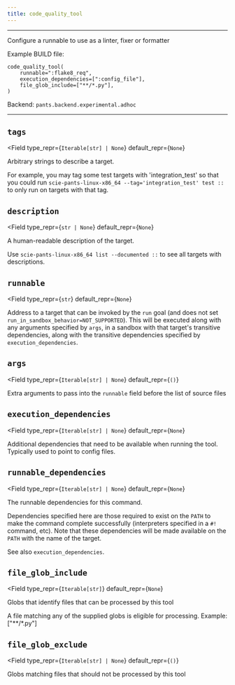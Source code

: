 ```yaml
---
title: code_quality_tool
---
```



---

Configure a runnable to use as a linter, fixer or formatter

Example BUILD file:
```
code_quality_tool(
    runnable=":flake8_req",
    execution_dependencies=[":config_file"],
    file_glob_include=["**/*.py"],
)
```

Backend: <span className="color--primary">`pants.backend.experimental.adhoc`</span>

---

<span className={styles.options}>


## `tags`

<Field
    type_repr={`Iterable[str] | None`}
    default_repr={`None`}
>

Arbitrary strings to describe a target.

For example, you may tag some test targets with &#x27;integration_test&#x27; so that you could run `scie-pants-linux-x86_64 --tag='integration_test' test ::` to only run on targets with that tag.

</Field>

## `description`

<Field
    type_repr={`str | None`}
    default_repr={`None`}
>

A human-readable description of the target.

Use `scie-pants-linux-x86_64 list --documented ::` to see all targets with descriptions.

</Field>

## `runnable`

<Field
    type_repr={`str`}
    default_repr={`None`}
>

Address to a target that can be invoked by the `run` goal (and does not set `run_in_sandbox_behavior=NOT_SUPPORTED`). This will be executed along with any arguments specified by `args`, in a sandbox with that target&#x27;s transitive dependencies, along with the transitive dependencies specified by `execution_dependencies`.

</Field>

## `args`

<Field
    type_repr={`Iterable[str] | None`}
    default_repr={`()`}
>

Extra arguments to pass into the `runnable` field before the list of source files

</Field>

## `execution_dependencies`

<Field
    type_repr={`Iterable[str] | None`}
    default_repr={`None`}
>

Additional dependencies that need to be available when running the tool. Typically used to point to config files.

</Field>

## `runnable_dependencies`

<Field
    type_repr={`Iterable[str] | None`}
    default_repr={`None`}
>

The runnable dependencies for this command.

Dependencies specified here are those required to exist on the `PATH` to make the command complete successfully (interpreters specified in a `#!` command, etc). Note that these dependencies will be made available on the `PATH` with the name of the target.

See also `execution_dependencies`.

</Field>

## `file_glob_include`

<Field
    type_repr={`Iterable[str]`}
    default_repr={`None`}
>

Globs that identify files that can be processed by this tool

A file matching any of the supplied globs is eligible for processing. Example: [&#x22;**/*.py&#x22;]

</Field>

## `file_glob_exclude`

<Field
    type_repr={`Iterable[str] | None`}
    default_repr={`()`}
>

Globs matching files that should not be processed by this tool

</Field>

</span>
